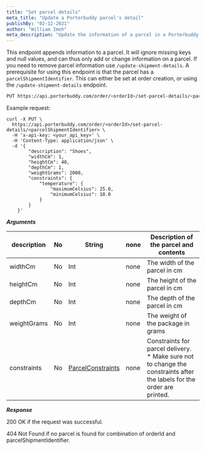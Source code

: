 ```yaml
---
title: "Set parcel details"
meta_title: "Update a Porterbuddy parcel's detail"
publishBy: "02-12-2021"
author: "William Imoh"
meta_description: "Update the information of a parcel in a Porterbuddy order"
---
```


This endpoint appends information to a parcel. It will ignore missing keys and null values, and can thus only add or change information on a parcel.
If you need to remove parcel information use `/update-shipment-details`. A prerequisite for using this endpoint is that the parcel has a `parcelShipmentIdentifier`.
This can either be set at order creation, or using the `/update-shipment-details` endpoint.

```bash
PUT https://api.porterbuddy.com/order/<orderId>/set-parcel-details/<parcelShipmentIdentifier>
```

Example request:

```shell
curl -X PUT \
  https://api.porterbuddy.com/order/<orderId>/set-parcel-details/<parcelShipmentIdentifier> \
  -H 'x-api-key: <your_api_key>' \
  -H 'Content-Type: application/json' \
  -d '{
        "description": "Shoes",
        "widthCm": 1,
        "heightCm": 40,
        "depthCm": 1,
        "weightGrams": 2000,
        "constraints": {
            "temperature": {
                "maximumCelsius": 25.0,
                "minimumCelsius": 10.0
            }
        }
    }'
```

**_Arguments_**

| description | No  | String                                                                    | none | Description of the parcel and contents                                                                                  |
| ----------- | --- | ------------------------------------------------------------------------- | ---- | ----------------------------------------------------------------------------------------------------------------------- |
| widthCm     | No  | Int                                                                       | none | The width of the parcel in cm                                                                                           |
| heightCm    | No  | Int                                                                       | none | The height of the parcel in cm                                                                                          |
| depthCm     | No  | Int                                                                       | none | The depth of the parcel in cm                                                                                           |
| weightGrams | No  | Int                                                                       | none | The weight of the package in grams                                                                                      |
| constraints | No  | [ParcelConstraints](https://developer.porterbuddy.com/#parcelconstraints) | none | Constraints for parcel delivery. \* Make sure not to change the constraints after the labels for the order are printed. |

**_Response_**

200 OK if the request was successful.

404 Not Found if no parcel is found for combination of orderId and parcelShipmentIdentifier.

